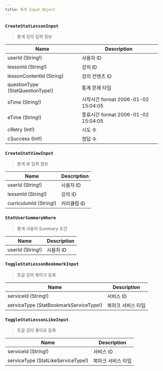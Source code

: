 ```yaml
---
title: 통계 Input Object
---
```




### `CreateStatLessonInput`
> 통계 강의 입력 정보

| Name | Description |
| -------- | -------- | 
| userId (String!) | 사용자 ID
| lessonId (String!)  | 강의 ID  | 
| lessonContentId (String)  | 강의 컨텐츠 ID  | 
| questionType  (<Link to="/enum/stat/#StatQuestionType">StatQuestionType!</Link>) | 통계 문제 타입
| sTime (String!) | 시작시간 format 2006-01-02 15:04:05 
| eTime (String!) | 종료시간 format 2006-01-02 15:04:05
| cRetry (Int!) | 시도 수
| cSuccess (Int!) | 정답 수


### `CreateStatViewInput`
> 통계 뷰 입력 정보

| Name | Description |
| -------- | -------- | 
| userId (String!) | 사용자 ID
| lessonId (String!)  | 강의 ID
| curriculumId (String!) | 커리큘럼 ID

### `StatUserSummaryWhere`
> 통계 사용자 Summary 조건

| Name | Description |
| -------- | -------- | 
| userId (String!) | 사용자 ID

### `ToggleStatLessonBookmarkInput`
> 토글 강의 북마크 등록

| Name | Description |
| -------- | -------- | 
| serviceId (String!)  | 서비스 ID
| serviceType  (<Link to="/enum/stat/#StatBookmarkServiceType">StatBookmarkServiceType!</Link>) | 북마크 서비스 타입

### `ToggleStatLessonLikeInput`
> 토글 강의 좋아요 등록

| Name | Description |
| -------- | -------- | 
| serviceId (String!)  | 서비스 ID
| serviceType  (<Link to="/enum/stat/#StatLikeServiceType">StatLikeServiceType!</Link>) | 북마크 서비스 타입
